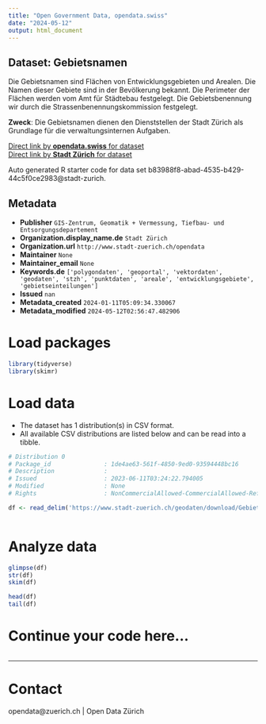 ```yaml
---
title: "Open Government Data, opendata.swiss"
date: "2024-05-12"
output: html_document
---
```


## Dataset: Gebietsnamen

Die Gebietsnamen sind Flächen von Entwicklungsgebieten und Arealen. Die Namen dieser Gebiete sind in der Bevölkerung bekannt. Die Perimeter der Flächen werden vom Amt für Städtebau festgelegt. Die Gebietsbenennung wir durch die Strassenbenennungskommission festgelegt.

**Zweck**: Die Gebietsnamen dienen den Dienststellen der Stadt Zürich als Grundlage für die verwaltungsinternen Aufgaben. 

[Direct link by **opendata.swiss** for dataset](https://opendata.swiss/de/dataset/gebietsnamen)<br>
[Direct link by **Stadt Zürich** for dataset](https://data.stadt-zuerich.ch/dataset/geo_gebietsnamen)

Auto generated R starter code for data set b83988f8-abad-4535-b429-44c5f0ce2983@stadt-zurich.

## Metadata

- **Publisher** `GIS-Zentrum, Geomatik + Vermessung, Tiefbau- und Entsorgungsdepartement`
- **Organization.display_name.de** `Stadt Zürich`
- **Organization.url** `http://www.stadt-zuerich.ch/opendata`
- **Maintainer** `None`
- **Maintainer_email** `None`
- **Keywords.de** `['polygondaten', 'geoportal', 'vektordaten', 'geodaten', 'stzh', 'punktdaten', 'areale', 'entwicklungsgebiete', 'gebietseinteilungen']`
- **Issued** `nan`
- **Metadata_created** `2024-01-11T05:09:34.330067`
- **Metadata_modified** `2024-05-12T02:56:47.482906`


# Load packages

```r

library(tidyverse)
library(skimr)

```

# Load data

-   The dataset has 1 distribution(s) in CSV format.
-   All available CSV distributions are listed below and can be read into a tibble.

```r

# Distribution 0
# Package_id               : 1de4ae63-561f-4850-9ed0-93594448bc16
# Description              : 
# Issued                   : 2023-06-11T03:24:22.794005
# Modified                 : None
# Rights                   : NonCommercialAllowed-CommercialAllowed-ReferenceNotRequired

df <- read_delim('https://www.stadt-zuerich.ch/geodaten/download/Gebietsnamen?format=10008')



```

# Analyze data

```r

glimpse(df)
str(df)
skim(df)

head(df)
tail(df)

```

# Continue your code here...

```r

```

------------------------------------------------------------------------

# Contact

opendata@zuerich.ch | Open Data Zürich
